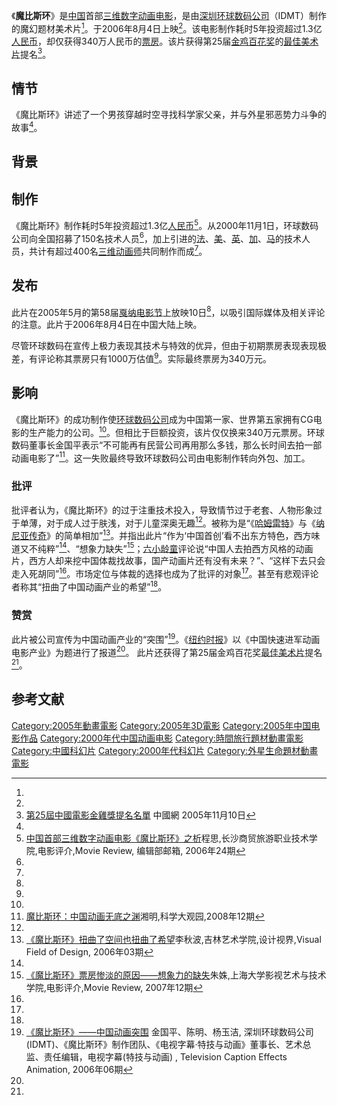 {{expand|time=2013-08-25T14:58:27+00:00}}
{{Distinguish|莫比乌斯圈}}
{{Infobox Film
|name           = 魔比斯环
| original_name  = 
|image          = 
| cn_image      = 
| tw_image      = 
| hk_image      = 
|caption        = 
|director       = 格兰·柴卡（Glenn Chaika）<ref name="突围"/>
|producer       = '''动画：'''<br/>卡尔文·李(Kelvin Lee)<br/>鲍伯·科(Bob Koch)<br/>'''特效：'''<br/>曼尼·王(Manny Wong)<ref name="突围"/>
|writer         = 让·纪劳(Jean Giraud)<ref name="突围"/>
|narrator       = 
|starring       = 
|music          = 
|cinematography = 
|editing        = 斯蒂文·凯茨(Steven D. Katz)<ref name="突围"/>
|studio         = 环球数码公司（深圳）
|distributor    = 环球数码公司（深圳）
|released       = 2006年8月4日<br/>2005年5月在第58届[[戛纳电影节|戛纳电影节]]上试映<ref name="突围"/>
|runtime        = 
|country        = 中国
|language       = 普通话
|budget         = 1.3亿[[人民币|人民币]]<ref name="突围"/>
|gross          = 340万人民币
}}
《'''魔比斯环'''》是[[中国|中国]]首部[[三维数字动画|三维数字动画]][[电影|电影]]，是由[[深圳|深圳]][[环球数码公司|环球数码公司]]（IDMT）制作的魔幻题材美术片<ref name="突围"/>。于2006年8月4日上映<ref name="程思"/>。该电影制作耗时5年投资超过1.3亿[[人民币|人民币]]，却仅获得340万人民币的[[票房|票房]]。该片获得第25届[[金鸡百花奖|金鸡百花奖]]的[[中国电影金鸡奖最佳美术片|最佳美术片]]提名<ref name="金鸡">[http://news.cnnb.com.cn/system/2005/11/10/005040571.shtml 第25屆中國電影金雞獎提名名單] {{Wayback|url=http://news.cnnb.com.cn/system/2005/11/10/005040571.shtml |date=20120315144256 }}中國網 2005年11月10日</ref>。
== 情节 ==
《魔比斯环》讲述了一个男孩穿越时空寻找科学家父亲，并与外星邪恶势力斗争的故事<ref name="程思"/>。
== 背景 ==
{{main|中国动画发展史}}
== 制作 ==
《魔比斯环》制作耗时5年投资超过1.3亿[[人民币|人民币]]<ref name="程思">[http://www.cnki.net/KCMS/detail/detail.aspx?QueryID=2&CurRec=1&recid=&filename=DYPJ200624035&dbname=CJFDHIS&dbcode=CJFQ&pr=&urlid=&yx=&uid=WEEvREcwSlJHSldTTGJhYlRacWc5blBzS3dKNGFneGhRc2RsSG9kRUhlMUdMS1BtdVZtUlFKNkVhZEJxc243Rw==&v=MDI1MDVMbWZiK1JxRkNqZ1ZydlBJVFRiWkxHNEh0Zk9xNDlHWVlSOGVYMUx1eFlTN0RoMVQzcVRyV00xRnJDVVI= 中国首部三维数字动画电影《魔比斯环》之析]{{dead link|date=2018年5月 |bot=InternetArchiveBot |fix-attempted=yes }}程思,长沙商贸旅游职业技术学院,电影评介,Movie Review,
编辑部邮箱,
2006年24期 </ref>。从2000年11月1日，环球数码公司向全国招募了150名技术人员<ref name="突围"/>，加上引进的[[法国|法]]、[[美国|美]]、[[英国|英]]、[[加拿大|加]]、[[马来西亚|马]]的技术人员，共计有超过400名[[三维动画师|三维动画师]]共同制作而成<ref name="程思"/>。
== 发布 ==
此片在2005年5月的第58届[[戛纳电影节|戛纳电影节]]上放映10日<ref name="突围"/>，以吸引国际媒体及相关评论的注意。此片于2006年8月4日在中国大陆上映。

尽管环球数码在宣传上极力表现其技术与特效的优异，但由于初期票房表现表现极差，有评论称其票房只有1000万估值<ref name="想象力"/>。实际最终票房为340万元。
== 影响 ==
《魔比斯环》的成功制作使[[环球数码公司|环球数码公司]]成为中国第一家、世界第五家拥有CG电影的生产能力的公司。<ref name="程思"/>。但相比于巨额投资，该片仅仅换来340万元票房。环球数码董事长金国平表示“不可能再有民营公司再用那么多钱，那么长时间去拍一部动画电影了”<ref name="无底洞">[http://www.cnki.net/KCMS/detail/detail.aspx?QueryID=2&CurRec=6&recid=&filename=KXDY200812016&dbname=CJFDNONA&dbcode=CJFT&pr=CJFT2008;&urlid=&yx=&v=MDk1MzVuVWJ2SUxqWFBkN0c0SHRuTnJZOUVZb1I4ZVgxTHV4WVM3RGgxVDNxVHJXTTFGckNVUkxtZmIrUnFGQ3Y= 魔比斯环：中国动画无底之渊]{{dead link|date=2018年5月 |bot=InternetArchiveBot |fix-attempted=yes }}湘明,科学大观园,2008年12期</ref>。这一失败最终导致环球数码公司由电影制作转向外包、加工。
=== 批评 ===
批评者认为，《魔比斯环》的过于注重技术投入，导致情节过于老套、人物形象过于单薄，对于成人过于肤浅，对于儿童深奥无趣<ref name="程思"/>。被称为是“《[[哈姆雷特|哈姆雷特]]》与《[[纳尼亚传奇|纳尼亚传奇]]》的简单相加”<ref name="扭曲">[http://www.cnki.net/KCMS/detail/detail.aspx?QueryID=2&CurRec=2&recid=&filename=SJSY200603009&dbname=CJFD0608&dbcode=CJFQ&pr=&urlid=&yx=&v=MjEwNDdmYitScUZDdmtWNzdQTmlmWWQ3RzRIdGZNckk5RmJZUjhlWDFMdXhZUzdEaDFUM3FUcldNMUZyQ1VSTG0= 《魔比斯环》扭曲了空间也扭曲了希望]{{dead link|date=2018年5月 |bot=InternetArchiveBot |fix-attempted=yes }}李秋波,吉林艺术学院,设计视界,Visual Field of Design,
2006年03期</ref>。并指出此片“作为‘中国首创’看不出东方特色，西方味道又不纯粹”<ref name="扭曲"/>、“想象力缺失”<ref name="想象力">[http://www.cnki.net/KCMS/detail/detail.aspx?QueryID=2&CurRec=5&recid=&filename=DYPJ200712025&dbname=CJFDHIS&dbcode=CJFQ&pr=&urlid=&yx=&v=Mjg3OTFxRkN2bVdycktJVFRiWkxHNEh0Yk5yWTlIWVlSOGVYMUx1eFlTN0RoMVQzcVRyV00xRnJDVVJMbWZiK1I= 《魔比斯环》票房惨淡的原因——想象力的缺失]{{dead link|date=2018年5月 |bot=InternetArchiveBot |fix-attempted=yes }}朱姝,上海大学影视艺术与技术学院,电影评介,Movie Review,
2007年12期</ref>；[[六小龄童|六小龄童]]评论说“中国人去拍西方风格的动画片，西方人却来挖中国体裁找故事，国产动画片还有没有未来？”、“这样下去只会走入死胡同”<ref name="无底洞"/>。市场定位与体裁的选择也成为了批评的对象<ref name="扭曲"/>。甚至有悲观评论者称其“扭曲了中国动画产业的希望”<ref name="扭曲"/>。
=== 赞赏 ===
此片被公司宣传为中国动画产业的“突围”<ref name="突围">[http://www.cnki.net/KCMS/detail/detail.aspx?QueryID=2&CurRec=3&recid=&filename=DSZM200606001&dbname=CJFD0608&dbcode=CJFQ&pr=&urlid=&yx=&v=MjY2MTBoMVQzcVRyV00xRnJDVVJMbWZiK1JxRkN2a1dyL0tJVDdSWTdHNEh0Zk1xWTlGWllSOGVYMUx1eFlTN0Q= 《魔比斯环》——中国动画突围] {{webarchive|url=https://web.archive.org/web/20160305072025/http://www.cnki.net/KCMS/detail/detail.aspx?QueryID=2&CurRec=3&recid=&filename=DSZM200606001&dbname=CJFD0608&dbcode=CJFQ&pr=&urlid=&yx=&v=MjY2MTBoMVQzcVRyV00xRnJDVVJMbWZiK1JxRkN2a1dyL0tJVDdSWTdHNEh0Zk1xWTlGWllSOGVYMUx1eFlTN0Q= |date=2016-03-05 }}金国平、陈明、杨玉洁, 深圳环球数码公司(IDMT)、《魔比斯环》制作团队、《电视字幕·特技与动画》董事长、艺术总监、责任编辑，电视字幕(特技与动画) , Television Caption Effects Animation, 
2006年06期</ref>。《[[纽约时报|纽约时报]]》以《中国快速进军动画电影产业》为题进行了报道<ref name="突围"/>。
此片还获得了第25届金鸡百花奖[[中国电影金鸡奖最佳美术片|最佳美术片]]提名<ref name="金鸡"/>。
==参考文献==
{{reflist}}

[[Category:2005年動畫電影|Category:2005年動畫電影]]
[[Category:2005年3D電影|Category:2005年3D電影]]
[[Category:2005年中国电影作品|Category:2005年中国电影作品]]
[[Category:2000年代中国动画电影|Category:2000年代中国动画电影]]
[[Category:時間旅行題材動畫電影|Category:時間旅行題材動畫電影]]
[[Category:中國科幻片|Category:中國科幻片]]
[[Category:2000年代科幻片|Category:2000年代科幻片]]
[[Category:外星生命題材動畫電影|Category:外星生命題材動畫電影]]